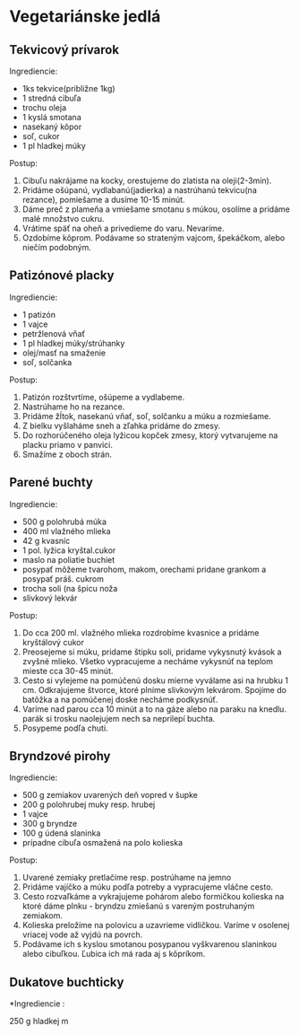 # Vegetariánske jedlá

## Tekvicový prívarok

Ingrediencie:

* 1ks tekvice(približne 1kg)
* 1 stredná cibuľa
* trochu oleja
* 1 kyslá smotana
* nasekaný kôpor
* soľ, cukor
* 1 pl hladkej múky

Postup:

1. Cibuľu nakrájame na kocky, orestujeme do zlatista na oleji(2-3min).
1. Pridáme ošúpanú, vydlabanú(jadierka) a nastrúhanú tekvicu(na rezance), pomiešame a dusíme 10-15 minút.
1. Dáme preč z plameňa a vmiešame smotanu s múkou, osolíme a pridáme malé množstvo cukru.
1. Vrátime späť na oheň a privedieme do varu. Nevaríme.
1. Ozdobíme kôprom. Podávame so strateným vajcom, špekáčkom, alebo niečím podobným.

## Patizónové placky

Ingrediencie:

* 1 patizón
* 1 vajce
* petržlenová vňať
* 1 pl hladkej múky/strúhanky
* olej/masť na smaženie
* soľ, solčanka

Postup:

1. Patizón rozštvrtíme, ošúpeme a vydlabeme.
2. Nastrúhame ho na rezance.
3. Pridáme žĺtok, nasekanú vňať, soľ, solčanku a múku a rozmiešame.
4. Z bielku vyšlaháme sneh a zľahka pridáme do zmesy.
5. Do rozhorúčeného oleja lyžicou kopček zmesy, ktorý vytvarujeme na placku priamo v panvici.
6. Smažíme z oboch strán.

## Parené buchty

Ingrediencie:

* 500 g polohrubá múka
* 400 ml vlažného mlieka
* 42 g kvasníc
* 1 pol. lyžica kryštal.cukor
* maslo na poliatie buchiet
* posypať môžeme tvarohom, makom, orechami pridane grankom a posypať práš. cukrom
* trocha soli (na špicu noža
* slivkový lekvár
 
Postup:

1. Do cca 200 ml. vlažného mlieka rozdrobíme kvasnice a pridáme kryštálový cukor
2. Preosejeme si múku, pridame štipku soli, pridame vykysnutý kvások  a zvyšné mlieko. Všetko vypracujeme a necháme vykysnúť na teplom mieste cca 30-45 minút.
3. Cesto si vylejeme na pomúčenú dosku mierne vyválame asi na hrubku 1 cm. Odkrajujeme štvorce, ktoré plníme slivkovým lekvárom. Spojíme do batôžka a na pomúčenej doske necháme podkysnúť.
4. Varíme nad parou cca 10 minút a to na gáze alebo na paraku na knedlu. parák si trosku naolejujem nech sa neprilepí buchta.
5. Posypeme podľa chuti.

## Bryndzové pirohy

Ingrediencie:

* 500 g zemiakov uvarených deň vopred v šupke
* 200 g polohrubej muky resp. hrubej
* 1 vajce
* 300 g bryndze
* 100 g údená slaninka 
* prípadne cibuľa osmažená na polo kolieska
 
Postup:

1. Uvarené zemiaky pretlačíme resp. postrúhame na jemno
2. Pridáme vajíčko a múku podľa potreby a vypracujeme vláčne cesto.
3. Cesto rozvaľkáme a vykrajujeme pohárom alebo formičkou kolieska na ktoré dáme plnku - bryndzu zmiešanú s vareným postruhaným zemiakom.
4. Kolieska preložíme na polovicu a uzavrieme vidličkou. Varíme v osolenej vriacej vode až vyjdú na povrch.
5. Podávame ich s kyslou smotanou posypanou vyškvarenou slaninkou alebo cibuľkou. Ľubica ich má rada aj s kôpríkom.


## Dukatove buchticky  

*Ingrediencie :

250 g hladkej m
